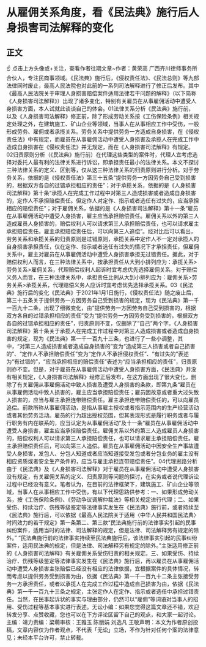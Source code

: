 # 从雇佣关系角度，看《民法典》施行后人身损害司法解释的变化
## 正文
☝ 点击上方头像或+关注，查看作者往期文章~作者：黄荣高 广西齐川律师事务所合伙人，专注民商事领域。《民法典》施行后，《侵权责任法》、《民法总则》等九部法律同时废止，最高人民法院也对此前的一系列司法解释进行了修正后发布。其中《最高人民法院关于审理人身损害赔偿案件适用法律若干问题的解释》（以下简称《人身损害司法解释》）出现了诸多变化，特别有关雇员在从事雇佣活动中遭受人身损害方面，本人试就此谈谈自己的体会。01法律关系分析《民法典》施行前，以及《人身损害司法解释》修正前，除了形成劳动关系按《工伤保险条例》相关规定处理之外，在建筑施工、矿山企业等领域，当事人在从事相应工作中受伤，一般形成劳务、雇佣或者承揽关系。劳务关系中提供劳务一方造成自身损害，在《侵权责任法》中有规定，而雇员在从事雇佣活动中遭受人身损害及承揽人在完成工作中造成自身损害在《侵权责任法》并无规定，而在《人身损害司法解释》有规定。02归责原则分析（《民法典》施行前）在代理这些类型的案件时，代理人宜考虑选择对委托人最有利的法律关系进行诉讼，即承担责任最小的法律关系。本文不探讨三种法律关系的定义、区别等，仅从这三种法律关系的归责原则进行分析。对于劳务关系，依据的是《侵权责任法》第三十五条“提供劳务一方因劳务自己受到损害的，根据双方各自的过错承担相应的责任”；对于承揽关系，依据的是《人身损害司法解释》第十条“承揽人在完成工作过程中对第三人造成损害或者造成自身损害的，定作人不承担赔偿责任。但定作人对定作、指示或者选任有过失的，应当承担相应的赔偿责任”；对于雇佣关系，依据的是《人身损害司法解释》第十一条“雇员在从事雇佣活动中遭受人身损害，雇主应当承担赔偿责任。雇佣关系以外的第三人造成雇员人身损害的，赔偿权利人可以请求第三人承担赔偿责任，也可以请求雇主承担赔偿责任。雇主承担赔偿责任后，可以向第三人追偿”。经对比后可以看出，劳务关系和承揽关系的归责原则是过错原则，承揽关系中定作人不一定对承揽人的自身损害承担责任，仅在定作、指示或者选任有过失的情况下才承担责任，但雇佣关系中，雇主对雇员在从事雇佣活动中遭受人身损害承担无过错责任。据此，对于赔偿权利人而言，在三种法律关系中，按承担责任从大到小排列应为：承揽关系>劳务关系>雇佣关系，代理赔偿权利人起诉时宜考虑优先选择雇佣关系。对于赔偿义务人而言，在三种法律关系中，承担责任比例从大到小排列应为：雇佣关系>劳务关系>承揽关系，代理赔偿义务人应诉时宜考虑优先选择承揽关系。03《民法典》施行后的变化《民法典》于2021年1月1日施行，《侵权责任法》随之废止后，第三十五条关于提供劳务一方因劳务自己受到损害的规定，现为《民法典》第一千一百九十二条，出现了细微变化，由“提供劳务一方因劳务自己受到损害的，根据双方各自的过错承担相应的责任”变为“提供劳务一方因劳务受到损害的，根据双方各自的过错承担相应的责任”，归责原则不变，仅删除了“自己”两个字。《人身损害司法解释》第十条关于承揽人在完成工作过程中对第三人造成损害或者造成自身损害的规定，现为《民法典》第一千一百九十三条，也进行了一些小调整，其中，“对第三人造成损害或者造成自身损害的”变为“造成第三人损害或者自己损害的”、“定作人不承担赔偿责任”变为“定作人不承担侵权责任”、“有过失的”表述为“有过错的”，“应当承担相应的赔偿责任”表述为“应当承担相应的责任”，归责原则亦不变。但是，对于雇员在从事雇佣活动中遭受人身损害方面，《民法典》并没有相关规定，《人身损害司法解释》经修正后发布，在这方面出现了很大变化，删除了有关雇佣从事雇佣活动中致人损害及遭受人身损害的条款，即第九条“雇员在从事雇佣活动中致人损害的，雇主应当承担赔偿责任；雇员因故意或者重大过失致人损害的，应当与雇主承担连带赔偿责任。雇主承担连带赔偿责任的，可以向雇员追偿。前款所称从事雇佣活动，是指从事雇主授权或者指示范围内的生产经营活动或者其他劳务活动。雇员的行为超出授权范围，但其表现形式是履行职务或者与履行职务有内在联系的，应当认定为从事雇佣活动”及十一条“雇员在从事雇佣活动中遭受人身损害，雇主应当承担赔偿责任。雇佣关系以外的第三人造成雇员人身损害的，赔偿权利人可以请求第三人承担赔偿责任，也可以请求雇主承担赔偿责任。雇主承担赔偿责任后，可以向第三人追偿。雇员在从事雇佣活动中因安全生产事故遭受人身损害，发包人、分包人知道或者应当知道接受发包或者分包业务的雇主没有相应资质或者安全生产条件的，应当与雇主承担连带赔偿责任”。04代理思路分析由于《民法典》及《人身损害司法解释》对于雇员在从事雇佣活动中遭受人身损害没有规定，有关雇佣关系的定义、归责原则等问题的探讨，在实务或者说代理诉讼过程中已经没有意义。笔者认为，在目前的法律框架下，建筑施工、矿山企业等领域，当事人在从事相应工作中受伤，有以下代理思路供参考：一、如果形成劳动关系，按《工伤保险条例》、《劳动争议调解仲裁法》等相关规定进行代理；二、如果受伤、持续治疗、伤残等级鉴定等法律事实发生在《民法典》施行前，或者持续至《民法典》施行后，可以依据《最高人民法院关于适用〈中华人民共和国民法典〉时间效力的若干规定》第一条第二、第三款“民法典施行前的法律事实引起的民事纠纷案件，适用当时的法律、司法解释的规定，但是法律、司法解释另有规定的除外。” “民法典施行前的法律事实持续至民法典施行后，该法律事实引起的民事纠纷案件，适用民法典的规定，但是法律、司法解释另有规定的除外。”主张适用修正前的《人身损害司法解释》有关雇佣关系受伤归责的相关规定。三、如果受伤、持续治疗、伤残等级鉴定等法律事实发生在《民法典》施行后，再以雇员在从事雇佣活动中遭受人身损害主张赔偿已经没有相应的法律依据，宜根据案件的具体情况，转而考虑以提供劳务受到损害为由，依据《民法典》第一千一百九十二条主张接受劳务一方承担责任，或者以承揽人在完成工作过程中造成自己损害为由，依据《民法典》第一千一百九十三条之规定，主张定作人在定作、指示或者选任中承担过错责任。当然，在民事起诉状的事实与理由部分，仍然可以“雇佣”等词语对当事人的招用、受伤过程等基本事实进行表述。无讼小编：如果您觉得这篇文章还不错，欢迎转发分享、点赞收藏，您也可以在下方评论区留下自己的观点，和大家一起讨论。主编：靖力责编：梁萌审核：王雅玉 陈丽娟 刘逸凡 王敬声明：本文为作者原创投稿，文章内容仅为作者观点，不代表「无讼」立场，不作为针对任何个案的法律意见；未经本平台许可，禁止转载。